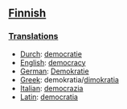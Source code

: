 ==[[Finnish]]==
===[[Translations]]===
*[[Durch]]: [[democratie]]
*[[English]]: [[democracy]]
*[[German]]: [[Demokratie]]
*[[Greek]]: demokratia/[[dimokratia]]
*[[Italian]]: [[democrazia]]
*[[Latin]]: [[democratia]]